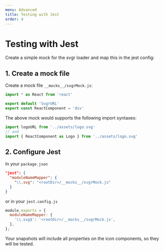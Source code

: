 ```yaml
---
menu: Advanced
title: Testing with Jest
order: 4
---
```


# Testing with Jest

Create a simple mock for the svgr loader and map this in the jest config:

## 1. Create a mock file

Create a mock file `__mocks__/svgrMock.js`:

```jsx
import * as React from 'react'

export default 'SvgrURL'
export const ReactComponent = 'div'
```

The above mock would supports the following import syntaxes:
```js
import logoURL from '../assets/logo.svg'
// and
import { ReactComponent as Logo } from '../assets/logo.svg'
```


## 2. Configure Jest

In your `package.json`

```json
"jest": {
  "moduleNameMapper": {
    "\\.svg": "<rootDir>/__mocks__/svgrMock.js"
  }
}
```

or in your `jest.config.js`

```js
module.exports = {
  moduleNameMapper: {
    '\\.svg$': '<rootDir>/__mocks__/svgrMock.js',
  },
};
```

Your snapshots will include all properties on the icon components, so they will be tested.
